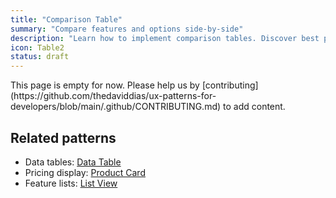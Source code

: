 ```yaml
---
title: "Comparison Table"
summary: "Compare features and options side-by-side"
description: "Learn how to implement comparison tables. Discover best practices for feature comparisons, pricing tables, and decision matrices."
icon: Table2
status: draft
---
```


<Callout type="warning">
  This page is empty for now. Please help us by
  [contributing](https://github.com/thedaviddias/ux-patterns-for-developers/blob/main/.github/CONTRIBUTING.md)
  to add content.
</Callout>

## Related patterns

- Data tables: [Data Table](/patterns/data-display/table)
- Pricing display: [Product Card](/patterns/e-commerce/product-card)
- Feature lists: [List View](/patterns/data-display/list-view)
